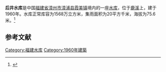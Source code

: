{{Infobox Reservoir 
|name = 后井水库
|nickname = 
|image = 
|image_caption = 
|map = 
|map_caption = 
|pushpin_map = China Fujian
|pushpin_map_caption = 
|code = BGD56001053
|class = 
|location_of_reservoir = [[福建省|福建省]][[漳州市|漳州市]][[漳浦县|漳浦县]][[霞美镇_(漳浦县)|霞美镇]]
|location_of_dam = 
|inflow = 
|outflow = 
|catchment_area = 20
|reservoir_area = 
|mean_depth = 
|maximum_depth = 
|flood_level = 
|normal_water_level = 
|dead_water_level = 
|water_quality = 
|island = 
|maximum_storage_capacity = 
|normal_storage_capacity = 1568万
|dead_storage_capacity = 
|type_of_dam = 
|elevation_of_dam = 
|height_of_dam = 
|length_of_dam = 
|width_of_dam = 
|installed_capacity = 
|irrigated_area =
|start = 
|complete = 1960年
|cost = 
|emigrate = 
|latd = 24.031
|latm = 
|lats = 
|latNS = N
|longd = 117.6079
|longm = 
|longs = 
|longEW = E
|website = 
|footnotes = 
}}
<mapframe latitude="24.031" longitude="117.6079" zoom="14" width="280" height="300" align="right" />
'''后井水库'''是中国[[福建省|福建省]][[漳州市|漳州市]][[漳浦县|漳浦县]][[霞美镇_(漳浦县)|霞美镇]]境内的一座[[水库|水库]]，位于[[鹿溪|鹿溪]]上，建于1960年。水库正常库容为1568万立方米，集雨面积为20平方千米，海拔为75.6米。<ref>{{cite web |url=http://brim.ihb.ac.cn/12/CN/12.asp |title=中国大中型水库基本特征数据库 |work=中国生物多样性信息系统内陆水体生物学分部 |deadurl=yes |archiveurl=https://web.archive.org/web/20120402061833/http://brim.ihb.ac.cn/12/CN/12.asp |archivedate=2012-04-02 |accessdate=2012-03-28 }}</ref>
== 参考文献 ==
{{Reflist}}

{{福建小作品}}

[[Category:福建水库|Category:福建水库]]
[[Category:1960年建築|Category:1960年建築]]